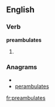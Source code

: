 
==English==

===Verb===
'''preambulates'''

# {{third-person singular of|[[preambulate]]}}

===Anagrams===
* {{alphagram|aabeelmprstu}}
* [[perambulates#English|perambulates]]

[[fr:preambulates]]